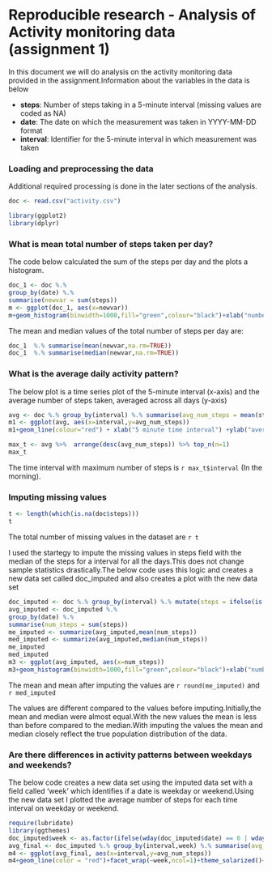 Reproducible research - Analysis of Activity monitoring data (assignment 1)
========================================================

In this document we will do analysis on the activity monitoring data provided in the assignment.Information about the variables in the data is below

* __steps__: Number of steps taking in a 5-minute interval (missing values are coded as NA)
* __date__: The date on which the measurement was taken in YYYY-MM-DD format
* __interval__: Identifier for the 5-minute interval in which measurement was taken

### Loading and preprocessing the data

Additional required processing is done in the later sections of the analysis.

```r
doc <- read.csv("activity.csv")
```


```r
library(ggplot2)
library(dplyr)
```


### What is mean total number of steps taken per day?

The code below calculated the sum of the steps per day and the plots a histogram.

```r
doc_1 <- doc %.%
group_by(date) %.%
summarise(newvar = sum(steps))
m <- ggplot(doc_1, aes(x=newvar))
m+geom_histogram(binwidth=1000,fill="green",colour="black")+xlab("number of steps taken each day") +ggtitle("Frequency of the number of steps per day")

```

The mean and median values of the total number of steps per day are:

```r
doc_1  %.% summarise(mean(newvar,na.rm=TRUE))
doc_1  %.% summarise(median(newvar,na.rm=TRUE))
```

### What is the average daily activity pattern?

The below plot is a time series plot of the 5-minute interval (x-axis) and the average number of steps taken, averaged across all days (y-axis) 


```r
avg <- doc %.% group_by(interval) %.% summarise(avg_num_steps = mean(steps,na.rm =TRUE))
m1 <- ggplot(avg, aes(x=interval,y=avg_num_steps))
m1+geom_line(colour="red") + xlab("5 minute time interval") +ylab("average steps for all days")+ ggtitle("Average number of steps for the time intervals")

```


```r
max_t <- avg %>%  arrange(desc(avg_num_steps)) %>% top_n(n=1)
max_t 
```

The time interval with maximum number of steps is `r max_t$interval` (In the morning).

### Imputing missing values


```r
t <- length(which(is.na(doc$steps)))
t
```

The total number of missing values in the dataset are `r t `

I used the startegy to impute the missing values in steps field with the median of the steps for a interval for all the days.This does not change sample statistics drastically.The below code uses this logic and creates a new data set called doc_imputed and also creates a plot with the new data set

```r

doc_imputed <- doc %.% group_by(interval) %.% mutate(steps = ifelse(is.na(steps), median(steps, na.rm = T), steps))
avg_imputed <- doc_imputed %.%
group_by(date) %.%
summarise(num_steps = sum(steps))
me_imputed <- summarize(avg_imputed,mean(num_steps))
med_imputed <- summarize(avg_imputed,median(num_steps))
me_imputed
med_imputed
m3 <- ggplot(avg_imputed, aes(x=num_steps))
m3+geom_histogram(binwidth=1000,fill="green",colour="black")+xlab("number of steps taken each day") +ggtitle("Frequency of the number of steps per day after impute")
```

The mean and mean after imputing the values are `r round(me_imputed)` and `r med_imputed`

The values are different compared to the values before imputing.Initially,the mean and median were almost equal.With the new values the mean is less than before compared to the median.With imputing the values the mean and median closely reflect the true population distribution of the data.

### Are there differences in activity patterns between weekdays and weekends?

The below code creates a new data set using the imputed data set with a field called 'week' which identifies if a date is weekday or weekend.Using the new data set I plotted the average number of steps for each time interval on weekday or weekend.

```r
require(lubridate)
library(ggthemes)
doc_imputed$week <- as.factor(ifelse(wday(doc_imputed$date) == 6 | wday(doc_imputed$date) == 7,"weekend","weekday"))
avg_final <- doc_imputed %.% group_by(interval,week) %.% summarise(avg_num_steps = mean(steps))
m4 <- ggplot(avg_final, aes(x=interval,y=avg_num_steps))
m4+geom_line(color = "red")+facet_wrap(~week,ncol=1)+theme_solarized()+theme(strip.text.x = element_text(size= 15,face = "bold",color = "black"),axis.text.x=element_text( size= 15,color = "black"))

```




